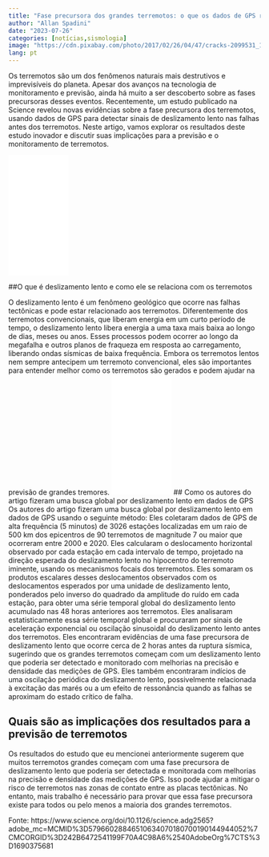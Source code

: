 ```yaml
---
title: "Fase precursora dos grandes terremotos: o que os dados de GPS revelam"
author: "Allan Spadini"
date: "2023-07-26"
categories: [notícias,sismologia]
image: "https://cdn.pixabay.com/photo/2017/02/26/04/47/cracks-2099531_1280.jpg"
lang: pt
---
```


Os terremotos são um dos fenômenos naturais mais destrutivos e imprevisíveis do planeta. Apesar dos avanços na tecnologia de monitoramento e previsão, ainda há muito a ser descoberto sobre as fases precursoras desses eventos. Recentemente, um estudo publicado na Science revelou novas evidências sobre a fase precursora dos terremotos, usando dados de GPS para detectar sinais de deslizamento lento nas falhas antes dos terremotos. Neste artigo, vamos explorar os resultados deste estudo inovador e discutir suas implicações para a previsão e o monitoramento de terremotos.

<iframe sandbox="allow-popups allow-scripts allow-modals allow-forms allow-same-origin" style="width:120px;height:240px;" marginwidth="0" marginheight="0" scrolling="no" frameborder="0" src="//ws-na.amazon-adsystem.com/widgets/q?ServiceVersion=20070822&OneJS=1&Operation=GetAdHtml&MarketPlace=BR&source=ss&ref=as_ss_li_til&ad_type=product_link&tracking_id=geofisico-20&language=pt_BR&marketplace=amazon&region=BR&placement=B0C2W21JSM&asins=B0C2W21JSM&linkId=04a882bf2c4663aababf7a5b89f021ee&show_border=true&link_opens_in_new_window=true"></iframe>
##O que é deslizamento lento e como ele se relaciona com os terremotos

O deslizamento lento é um fenômeno geológico que ocorre nas falhas tectônicas e pode estar relacionado aos terremotos. Diferentemente dos terremotos convencionais, que liberam energia em um curto período de tempo, o deslizamento lento libera energia a uma taxa mais baixa ao longo de dias, meses ou anos. Esses processos podem ocorrer ao longo da megafalha e outros planos de fraqueza em resposta ao carregamento, liberando ondas sísmicas de baixa frequência. Embora os terremotos lentos nem sempre antecipem um terremoto convencional, eles são importantes para entender melhor como os terremotos são gerados e podem ajudar na previsão de grandes tremores.
<iframe sandbox="allow-popups allow-scripts allow-modals allow-forms allow-same-origin" style="width:120px;height:240px;" marginwidth="0" marginheight="0" scrolling="no" frameborder="0" src="//ws-na.amazon-adsystem.com/widgets/q?ServiceVersion=20070822&OneJS=1&Operation=GetAdHtml&MarketPlace=BR&source=ss&ref=as_ss_li_til&ad_type=product_link&tracking_id=geofisico-20&language=pt_BR&marketplace=amazon&region=BR&placement=B083MCN5XT&asins=B083MCN5XT&linkId=8aba4e5a77899881297170c3250f6305&show_border=true&link_opens_in_new_window=true"></iframe>
## Como os autores do artigo fizeram uma busca global por deslizamento lento em dados de GPS
Os autores do artigo fizeram uma busca global por deslizamento lento em dados de GPS usando o seguinte método:
Eles coletaram dados de GPS de alta frequência (5 minutos) de 3026 estações localizadas em um raio de 500 km dos epicentros de 90 terremotos de magnitude 7 ou maior que ocorreram entre 2000 e 2020.
Eles calcularam o deslocamento horizontal observado por cada estação em cada intervalo de tempo, projetado na direção esperada do deslizamento lento no hipocentro do terremoto iminente, usando os mecanismos focais dos terremotos.
Eles somaram os produtos escalares desses deslocamentos observados com os deslocamentos esperados por uma unidade de deslizamento lento, ponderados pelo inverso do quadrado da amplitude do ruído em cada estação, para obter uma série temporal global do deslizamento lento acumulado nas 48 horas anteriores aos terremotos.
Eles analisaram estatisticamente essa série temporal global e procuraram por sinais de aceleração exponencial ou oscilação sinusoidal do deslizamento lento antes dos terremotos.
Eles encontraram evidências de uma fase precursora de deslizamento lento que ocorre cerca de 2 horas antes da ruptura sísmica, sugerindo que os grandes terremotos começam com um deslizamento lento que poderia ser detectado e monitorado com melhorias na precisão e densidade das medições de GPS. Eles também encontraram indícios de uma oscilação periódica do deslizamento lento, possivelmente relacionada à excitação das marés ou a um efeito de ressonância quando as falhas se aproximam do estado crítico de falha.

## Quais são as implicações dos resultados para a previsão de terremotos

Os resultados do estudo que eu mencionei anteriormente sugerem que muitos terremotos grandes começam com uma fase precursora de deslizamento lento que poderia ser detectada e monitorada com melhorias na precisão e densidade das medições de GPS. Isso pode ajudar a mitigar o risco de terremotos nas zonas de contato entre as placas tectônicas. No entanto, mais trabalho é necessário para provar que essa fase precursora existe para todos ou pelo menos a maioria dos grandes terremotos.

Fonte: https://www.science.org/doi/10.1126/science.adg2565?adobe_mc=MCMID%3D57966028846510634070180700190144944052%7CMCORGID%3D242B6472541199F70A4C98A6%2540AdobeOrg%7CTS%3D1690375681



